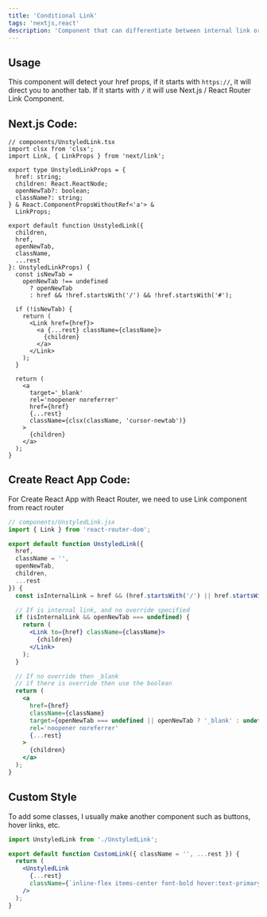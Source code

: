 ```yaml
---
title: 'Conditional Link'
tags: 'nextjs,react'
description: 'Component that can differentiate between internal link or new tab link'
---
```


## Usage

This component will detect your href props, if it starts with `https://`, it will direct you to another tab. If it starts with `/` it will use Next.js / React Router Link Component.

## Next.js Code:

```tsx
// components/UnstyledLink.tsx
import clsx from 'clsx';
import Link, { LinkProps } from 'next/link';

export type UnstyledLinkProps = {
  href: string;
  children: React.ReactNode;
  openNewTab?: boolean;
  className?: string;
} & React.ComponentPropsWithoutRef<'a'> &
  LinkProps;

export default function UnstyledLink({
  children,
  href,
  openNewTab,
  className,
  ...rest
}: UnstyledLinkProps) {
  const isNewTab =
    openNewTab !== undefined
      ? openNewTab
      : href && !href.startsWith('/') && !href.startsWith('#');

  if (!isNewTab) {
    return (
      <Link href={href}>
        <a {...rest} className={className}>
          {children}
        </a>
      </Link>
    );
  }

  return (
    <a
      target='_blank'
      rel='noopener noreferrer'
      href={href}
      {...rest}
      className={clsx(className, 'cursor-newtab')}
    >
      {children}
    </a>
  );
}
```

## Create React App Code:

For Create React App with React Router, we need to use Link component from react router

```jsx
// components/UnstyledLink.jsx
import { Link } from 'react-router-dom';

export default function UnstyledLink({
  href,
  className = '',
  openNewTab,
  children,
  ...rest
}) {
  const isInternalLink = href && (href.startsWith('/') || href.startsWith('#'));

  // If is internal link, and no override specified
  if (isInternalLink && openNewTab === undefined) {
    return (
      <Link to={href} className={className}>
        {children}
      </Link>
    );
  }

  // If no override then _blank
  // if there is override then use the boolean
  return (
    <a
      href={href}
      className={className}
      target={openNewTab === undefined || openNewTab ? '_blank' : undefined}
      rel='noopener noreferrer'
      {...rest}
    >
      {children}
    </a>
  );
}
```

## Custom Style

To add some classes, I usually make another component such as buttons, hover links, etc.

```jsx
import UnstyledLink from './UnstyledLink';

export default function CustomLink({ className = '', ...rest }) {
  return (
    <UnstyledLink
      {...rest}
      className={`inline-flex items-center font-bold hover:text-primary-400 ${className}`}
    />
  );
}
```
